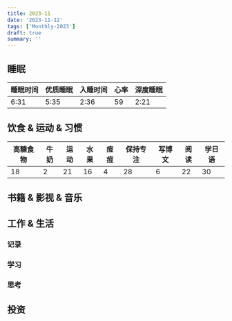 ```yaml
---
title: 2023-11
date: '2023-11-12'
tags: ['Monthly-2023']
draft: true
summary: ''
---
```


## 睡眠

| 睡眠时间 | 优质睡眠 | 入睡时间 | 心率 | 深度睡眠 |
| -------- | -------- | -------- | ---- | -------- |
| 6:31     | 5:35     | 2:36     | 59   | 2:21     |


## 饮食 & 运动 & 习惯

| 高糖食物 | 牛奶 | 运动 | 水果 | 痘痘 | 保持专注 | 写博文 | 阅读 | 学日语 |
| -------- | ---- | ---- | ---- | ---- | -------- | ------ | ---- | ------ |
| 18       | 2    | 21   | 16   | 4    | 28       | 6      | 22   | 30     |


## 书籍 & 影视 & 音乐


## 工作 & 生活

### 记录

### 学习

### 思考

## 投资